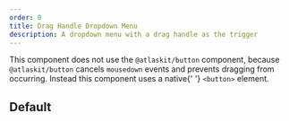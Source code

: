 ```yaml
---
order: 0
title: Drag Handle Dropdown Menu
description: A dropdown menu with a drag handle as the trigger
---
```




<SectionMessage appearance="warning">
  This component does not use the <Code>@atlaskit/button</Code> component,
  because <Code>@atlaskit/button</Code> cancels <Code>mousedown</Code> events
  and prevents dragging from occurring. Instead this component uses a native{' '}
  <Code>&lt;button&gt;</Code> element.
</SectionMessage>

## Default

<Example Component={DragHandleDropdownMenuExample} />
